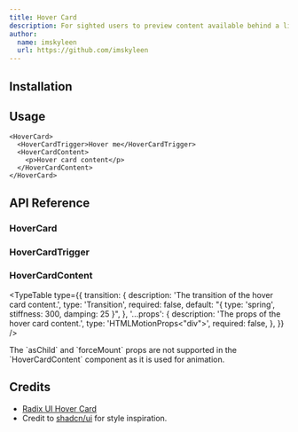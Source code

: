 ```yaml
---
title: Hover Card
description: For sighted users to preview content available behind a link.
author:
  name: imskyleen
  url: https://github.com/imskyleen
---
```


<ComponentPreview name="demo-components-radix-hover-card" />

## Installation

<ComponentInstallation name="components-radix-hover-card" />

## Usage

```tsx
<HoverCard>
  <HoverCardTrigger>Hover me</HoverCardTrigger>
  <HoverCardContent>
    <p>Hover card content</p>
  </HoverCardContent>
</HoverCard>
```

## API Reference

### HoverCard

<div className="flex flex-col gap-2">
<ExternalLink
  href="https://animate-ui.com/docs/primitives/radix/hover-card#hovercard"
  text="Animate UI API Reference - HoverCard Primitive"
/>

<ExternalLink
  href="https://www.radix-ui.com/primitives/docs/components/hover-card#root"
  text="Radix UI API Reference - HoverCard.Root"
/>
</div>

### HoverCardTrigger

<div className="flex flex-col gap-2">
<ExternalLink
  href="https://animate-ui.com/docs/primitives/radix/hover-card#hovercardtrigger"
  text="Animate UI API Reference - HoverCard Trigger Primitive"
/>

<ExternalLink
  href="https://www.radix-ui.com/primitives/docs/components/hover-card#trigger"
  text="Radix UI API Reference - HoverCard.Trigger"
/>
</div>

### HoverCardContent

<div className="flex flex-col gap-2">
<ExternalLink
  href="https://animate-ui.com/docs/primitives/radix/hover-card#hovercardcontent"
  text="Animate UI API Reference - HoverCard Content Primitive"
/>

<ExternalLink
  href="https://www.radix-ui.com/primitives/docs/components/hover-card#content"
  text="Radix UI API Reference - HoverCard.Content"
/>
</div>

<TypeTable
  type={{
    transition: {
      description: 'The transition of the hover card content.',
      type: 'Transition',
      required: false,
      default: "{ type: 'spring', stiffness: 300, damping: 25 }",
    },
    '...props': {
      description: 'The props of the hover card content.',
      type: 'HTMLMotionProps<"div">',
      required: false,
    },
  }}
/>

<Callout type="info">
  The `asChild` and `forceMount` props are not supported in the
  `HoverCardContent` component as it is used for animation.
</Callout>

## Credits

- [Radix UI Hover Card](https://www.radix-ui.com/primitives/docs/components/hover-card)
- Credit to [shadcn/ui](https://ui.shadcn.com/docs/components/hover-card) for style inspiration.
